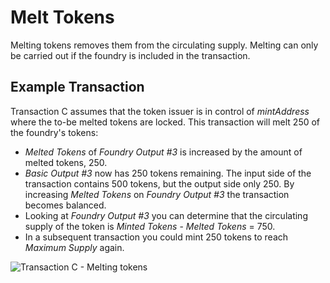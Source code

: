 # Melt Tokens

Melting tokens removes them from the circulating supply. Melting can only be carried out if the foundry is included in
the transaction.

## Example Transaction

Transaction C assumes that the token issuer is in control of _mintAddress_ where the to-be melted tokens are locked.
This transaction will melt 250 of the foundry's tokens:

 - _Melted Tokens_ of _Foundry Output #3_ is increased by the amount of melted tokens, 250.
 - _Basic Output #3_ now has 250 tokens remaining. The input side of the transaction contains 500 tokens, but the output
side only 250. By increasing _Melted Tokens_ on _Foundry Output #3_ the transaction becomes balanced.
 - Looking at _Foundry Output #3_ you can determine that the circulating supply of the token is _Minted Tokens_ - _Melted Tokens_ = 750.
 - In a subsequent transaction you could mint 250 tokens to reach _Maximum Supply_ again.

![Transaction C - Melting tokens](/img/stardust_explanations/stardust_ledger_anatomy/native_tokens_foundries/tx_C.svg)

